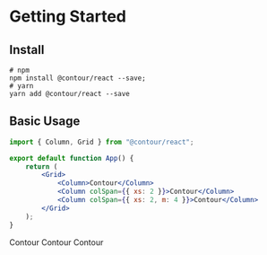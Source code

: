 
<Meta title="Docs/Getting Started" />

# Getting Started

## Install

```shell
# npm
npm install @contour/react --save;
# yarn
yarn add @contour/react --save
```

## Basic Usage

```jsx
import { Column, Grid } from "@contour/react";

export default function App() {
	return (
		<Grid>
			<Column>Contour</Column>
			<Column colSpan={{ xs: 2 }}>Contour</Column>
			<Column colSpan={{ xs: 2, m: 4 }}>Contour</Column>
		</Grid>
	);
}
```

<Grid>
	<Column>
		<DebugBox>Contour</DebugBox>
	</Column>
	<Column colSpan={{ xs: 2 }}>
		<DebugBox>Contour</DebugBox>
	</Column>
	<Column colSpan={{ xs: 2, m: 4 }}>
		<DebugBox>Contour</DebugBox>
	</Column>
</Grid>
